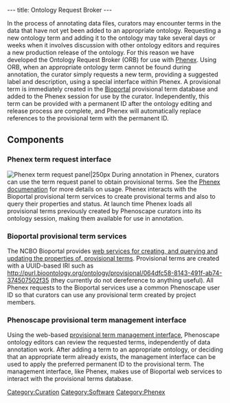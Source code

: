 ---
title: Ontology Request Broker
---

In the process of annotating data files, curators may encounter terms in the data that have not yet been added to an appropriate ontology. Requesting a new ontology term and adding it to the ontology may take several days or weeks when it involves discussion with other ontology editors and requires a new production release of the ontology. For this reason we have developed the Ontology Request Broker (ORB) for use with [[Phenex]]. Using ORB, when an appropriate ontology term cannot be found during annotation, the curator simply requests a new term, providing a suggested label and description, using a special interface within Phenex. A provisional term is immediately created in the [http://bioportal.bioontology.org Bioportal] provisional term database and added to the Phenex session for use by the curator. Independently, this term can be provided with a permanent ID after the ontology editing and release process are complete, and Phenex will automatically replace references to the provisional term with the permanent ID.

==Components==
===Phenex term request interface===
[[File:ORB-request.png|thumb|Phenex term request panel|250px]]
During annotation in Phenex, curators can use the term request panel to obtain provisional terms. See the [[Phenex#Ontology_Request_Broker_.28ORB.29|Phenex documenation]] for more details on usage. Phenex interacts with the Bioportal provisional term services to create provisional terms and also to query their properties and status. At launch time Phenex loads all provisional terms previously created by Phenoscape curators into its ontology session, making them available for use in annotation.

===Bioportal provisional term services===
The NCBO Bioportal provides [http://www.bioontology.org/wiki/index.php/BioPortal_Provisional_Terms web services for creating, and querying and updating the properties of, provisional terms]. Provisional terms are created with a UUID-based IRI such as http://purl.bioontology.org/ontology/provisional/064dfc58-8143-491f-ab74-374507502f35 (they currently do not dereference to anything useful). All Phenex requests to the Bioportal services use a common Phenoscape user ID so that curators can use any provisional term created by project members.

===Phenoscape provisional term management interface===
Using the web-based [http://rdf.phenoscape.org/provisional/ provisional term management interface], Phenoscape ontology editors can review the requested terms, independently of data annotation work. After adding a term to an appropriate ontology, or deciding that an appropriate term already exists, the management interface can be used to apply the preferred permanent ID to the provisional term. The management interface, like Phenex, makes use of Bioportal web services to interact with the provisional terms database.

[[Category:Curation]]
[[Category:Software]]
[[Category:Phenex]]
